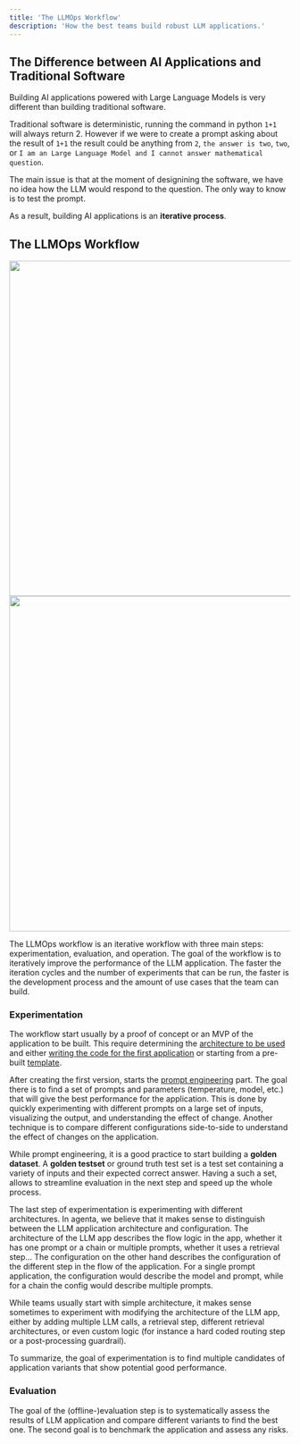 ```yaml
---
title: 'The LLMOps Workflow'
description: 'How the best teams build robust LLM applications.'
---
```



## The Difference between AI Applications and Traditional Software

Building AI applications powered with Large Language Models is very different than building traditional software.

Traditional software is deterministic, running the command in python `1+1` will always return 2. However if we were to create a prompt asking about the result of `1+1` the result could be anything from `2`, `the answer is two`, `two`, or `I am an Large Language Model and I cannot answer mathematical question`. 

The main issue is that at the moment of designining the software, we have no idea how the LLM would respond to the question. The only way to know is to test the prompt.

As a result, building AI applications is an **iterative process**.

## The LLMOps Workflow

<img className="dark:hidden" height="600" src="/images/learning/llmops_lifecycle_whitebg.png" />
<img className="hidden dark:block" height="600" src="/images/learning/llmops_lifecycle_darkbg.png" />

The LLMOps workflow is an iterative workflow with three main steps: experimentation, evaluation, and operation. The goal of the workflow is to iteratively improve the performance of the LLM application. The faster the iteration cycles and the number of experiments that can be run, the faster is the development process and the amount of use cases that the team can build. 

### Experimentation
The workflow start usually by a proof of concept or an MVP of the application to be built. This require determining the [architecture to be used](/learn/llm_app_architectures) and either [writing the code for the first application](quickstart/getting-started-code) or starting from a pre-built [template](/getting_started/getting-started-ui).

After creating the first version, starts the [prompt engineering](/learn/prompt_engineering) part. The goal there is to find a set of prompts and parameters (temperature, model, etc.) that will give the best performance for the application. This is done by quickly experimenting with different prompts on a large set of inputs, visualizing the output, and understanding the effect of change. Another technique is to compare different configurations side-to-side to understand the effect of changes on the application.

While prompt engineering, it is a good practice to start building a **golden dataset**. A **golden testset** or ground truth test set is a test set containing a variety of inputs and their expected correct answer. Having a such a set, allows to streamline evaluation in the next step and speed up the whole process.

The last step of experimentation is experimenting with different architectures. In agenta, we believe that it makes sense to distinguish between the LLM application architecture and configuration. The architecture of the LLM app describes the flow logic in the app, whether it has one prompt or a chain or multiple prompts, whether it uses a retrieval step... The configuration on the other hand describes the configuration of the different step in the flow of the application. For a single prompt application, the configuration would describe the model and prompt, while for a chain the config would describe multiple prompts.

While teams usually start with simple architecture, it makes sense sometimes to experiment with modifying the architecture of the LLM app, either by adding multiple LLM calls, a retrieval step, different retrieval architectures, or even custom logic (for instance a hard coded routing step or a post-processing guardrail). 

To summarize, the goal of experimentation is to find multiple candidates of application variants that show potential good performance.

### Evaluation

The goal of the (offline-)evaluation step is to systematically assess the results of LLM application and compare different variants to find the best one. The second goal is to benchmark the application and assess any risks.
